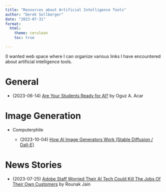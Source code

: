 ```yaml
---
title: "Resources about Artificial Intelligence Tools"
author: "Derek Sollberger"
date: "2023-07-31"
format:
  html:
    theme: cerulean
    toc: true

---
```


(I wanted web space where I can organize various links I have encountered about artificial intelligence tools.

# General

* (2023-06-14) [Are Your Students Ready for AI?](https://hbsp.harvard.edu/inspiring-minds/are-your-students-ready-for-ai) by Oguz A. Acar

# Image Generation

* Computerphile

    - (2023-10-04) [How AI Image Generators Work (Stable Diffusion / Dall-E)](https://www.youtube.com/watch?v=1CIpzeNxIhU)
    
# News Stories

* (2023-07-25) [Adobe Staff Worried Their AI Tech Could Kill The Jobs Of Their Own Customers](https://www.benzinga.com/news/23/07/33368787/adobe-staff-worried-their-ai-tech-could-kill-the-jobs-of-their-own-customers) by Rounak Jain